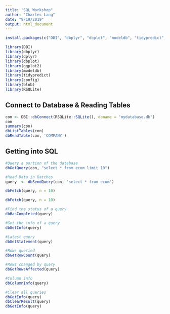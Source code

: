 ```yaml
---
title: "SQL Workshop"
author: "Charles Lang"
date: "9/19/2019"
output: html_document
---
```


```r
install.packages(c("DBI", "dbplyr", "dbplot", "modeldb", "tidypredict", "config", "RSQLite", "blob"))

library(DBI)
library(dbplyr)
library(dplyr)
library(dbplot)
library(ggplot2)
library(modeldb)
library(tidypredict)
library(config)
library(blob)
library(RSQLite)
```

## Connect to Database & Reading Tables
```r
con <- DBI::dbConnect(RSQLite::SQLite(), dbname = "mydatabase.db")
con
summary(con)
dbListTables(con)
dbReadTable(con, 'COMPANY')
```
## Getting into SQL
```r
#Query a portion of the database
dbGetQuery(con, "select * from ecom limit 10")

#Read Data in Batches
query  <- dbSendQuery(con, 'select * from ecom')

dbFetch(query, n = 10)

dbFetch(query, n = 10)

#Find the status of a query
dbHasCompleted(query)

#Get the info of a query
dbGetInfo(query)

#Latest query
dbGetStatement(query)

#Rows queried
dbGetRowCount(query)

#Rows changed by query
dbGetRowsAffected(query)

#Column info
dbColumnInfo(query)

#Clear all queries
dbGetInfo(query)
dbClearResult(query)
dbGetInfo(query)
```

